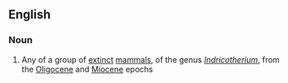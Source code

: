 ==English==

===Noun===
{{wikipedia}}
{{en-noun}}

# Any of a group of [[extinct]] [[mammal]]s, of the genus ''[[Indricotherium]]'', from the [[Oligocene]] and [[Miocene]] epochs